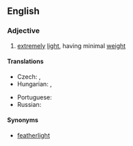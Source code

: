 ==English==

===Adjective===
{{head|en|adjective}}

# {{lb|en|simile}} [[extremely]] [[light]], having minimal [[weight]]

====Translations====
{{trans-top|extremely light, having minimal weight}}
* Czech: {{t|cs|lehký jako pírko}}, {{t|cs|lehký jako peříčko}}
* Hungarian: {{t+|hu|pehelykönnyű}}, {{t+|hu|könnyű, mint a pehely}}
{{trans-mid}}
* Portuguese: {{t|pt|leve como uma pena}}
* Russian: {{t|ru|лёгкий, как пёрышко}}
{{trans-bottom}}

====Synonyms====
* [[featherlight]]